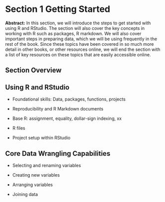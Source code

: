 # Section 1 **Getting Started**

**Abstract:** In this section, we will introduce the steps to get started with using R and RStudio. The section will also cover the key concepts in working with R such as packages, R markdown. We will also cover important steps in preparing data, which we will be using frequently in the rest of the book. Since these topics have been covered in so much more detail in other books, or other resources online, we will end the section with a list of key resources on these topics that are easily accessible online.

## Section Overview



## Using R and RStudio

  -   Foundational skills: Data, packages, functions, projects

  -   Reproducibility and R Markdown documents

  -   Base R: assignment, equality, dollar-sign indexing, xx

  -   R files

  -   Project setup within RStudio

## Core Data Wrangling Capabilities

  -   Selecting and renaming variables

  -   Creating new variables

  -   Arranging variables

  -   Joining data
